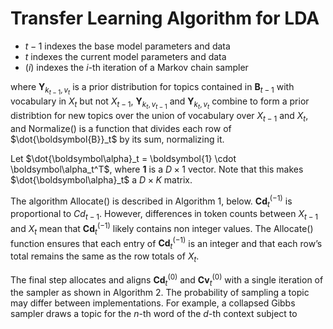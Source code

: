 # Transfer Learning Algorithm for LDA

* $t-1$ indexes the base model parameters and data
* $t$ indexes the current model parameters and data
* $(i)$ indexes the $i$-th iteration of a Markov chain sampler

\begin{align}
  & \boldsymbol\Theta_t^{(0)} 
    =
    \left[ \boldsymbol{X}_t \odot \vec{\boldsymbol{N}}_t^{-1}\right] \cdot \boldsymbol\Lambda_{t-1}^T \\
  & \dot{\boldsymbol{B}}_t
    =
     \begin{pmatrix}
       \boldsymbol{B}_{t-1} & \boldsymbol{Y}_{k_{t-1},v_t} \\
       \boldsymbol{Y}_{k_t,v_{t-1}} & \boldsymbol{Y}_{k_t, v_t}
     \end{pmatrix} \\
  & \boldsymbol{B}_t^{(0)}
    = \text{Normalize}(\dot{\boldsymbol{B}}_t)
\end{align}

where $\boldsymbol{Y}_{k_{t-1}, v_t}$ is a prior distribution for topics contained in $\boldsymbol{B}_{t-1}$ with vocabulary in $X_t$ but not $X_{t-1}$, $\boldsymbol{Y}_{k_t,v_{t-1}}$ and $\boldsymbol{Y}_{k_t, v_t}$ combine to form a prior distribtion for new topics over the union of vocabulary over $X_{t-1}$ and $X_t$, and $\text{Normalize}()$ is a function that divides each row of $\dot{\boldsymbol{B}}_t$ by its sum, normalizing it. 

Let $\dot{\boldsymbol\alpha}_t = \boldsymbol{1} \cdot \boldsymbol\alpha_t^T$, where $\boldsymbol{1}$ is a $D \times 1$ vector. Note that this makes $\dot{\boldsymbol\alpha}_t$ a $D \times K$ matrix.

\begin{align}
  & \dot{\boldsymbol{Cd}}_t
    = 
    \boldsymbol\Theta_t^{(0)} \odot 
    \left[\boldsymbol{N}_t + K_t \cdot \dot{\boldsymbol\alpha}_t\right] -
    \dot{\boldsymbol\alpha}_t \\
  & \boldsymbol{Cd}_t^{(-1)}
    = \text{Allocate}(\dot{\boldsymbol{Cd}}_t)
\end{align}

The algorithm $\text{Allocate}()$ is described in Algorithm 1, below. $\boldsymbol{Cd}_t^{(-1)}$ is proportional to $Cd_{t-1}$. However, differences in token counts between $X_{t-1}$ and $X_t$ mean that $\boldsymbol{Cd}_t^{(-1)}$ likely contains non integer values. The $\text{Allocate}()$ function ensures that each entry of $\boldsymbol{Cd}_t^{(-1)}$ is an integer and that each row's total remains the same as the row totals of $X_t$.

\begin{algorithm}[H]
\SetAlgoLined
\KwIn{$\dot{\boldsymbol{Cd}}_t$}
\KwOut{$\boldsymbol{Cd}_t^{(-1)}$}

\For{each row, $j$, of $\dot{\boldsymbol{Cd}}_t$}{
  $\boldsymbol{cd}$ = $\dot{\boldsymbol{Cd}}_{j,t}$\;
  tot = sum($\boldsymbol{cd}$)\;
  $\boldsymbol{cdr}$ = round($\boldsymbol{cd}$)\;
  rem = tot - round(sum($\boldsymbol{cdr}$))\;
  
   \If(//Nothing needs to be done.){rem = 0}{
     $\boldsymbol{Cd}_{j,t}^{(-1)} = \boldsymbol{cdr}$\;
   }
   
  \ElseIf(//Add rem counts at random.){rem > 0}{
    \For{1 to rem}{
      sample $i \in \{1, ..., K\}$ such that $P(i) \propto \boldsymbol{cd}$ \;
      $\boldsymbol{cdr}_i$ = $\boldsymbol{cdr}_i$ + 1
    }
    $\boldsymbol{Cd}_{j,t}^{(-1)} = \boldsymbol{cdr}$\;
  }
  
   \Else(//Remove rem counts at random.){
    \For{1 to rem}{
      sample $i \in \{1, ..., K\}$ such that $P(i) \propto \boldsymbol{cd}$ \;
      $\boldsymbol{cdr}_i$ = $\boldsymbol{cdr}_i$ - 1
    }
    $\boldsymbol{Cd}_{j,t}^{(-1)} = \boldsymbol{cdr}$\;
  }  
}

\caption{The $\text{Allocate}()$ algorithm distributes integers in $\dot{\boldsymbol{Cd}}_t$ }
\end{algorithm}

The final step allocates and aligns $\boldsymbol{Cd}_t^{(0)}$ and $\boldsymbol{Cv}_t^{(0)}$ with a single iteration of the sampler as shown in Algorithm 2. The probability of sampling a topic may differ between implementations. For example, a collapsed Gibbs sampler draws a topic for the $n$-th word of the $d$-th context subject to

\begin{align}
  P(z_{d,n} = k)
    &=
    \boldsymbol{B}_{k,n,t}^{(0)} \left[
    \frac{\boldsymbol{Cd}_{d,k,t}^{(-1)} + \boldsymbol\alpha_k}
      {\left(\sum_{k=1}^K \boldsymbol{Cd}_{d,k,t}^{(-1)} + \boldsymbol\alpha_k \right) - 1}
    \right]
\end{align}

\begin{algorithm}[H]
\SetAlgoLined

initialize $\boldsymbol{Cd}_t^{(0)}$, $\boldsymbol{Cv}_t^{(0)}$ as zero-valued matrices\;

\For{each context, $d$ }{
  \For{each word in the $d$-th context, $n$}{
    sample $z$ such that $P(z = k)$\;
    $\boldsymbol{Cd}_{d,z,t}^{(0)}$ = $\boldsymbol{Cd}_{d,z,t}^{(0)}$ + 1\;
    $\boldsymbol{Cv}_{z,n,t}^{(0)}$ = $\boldsymbol{Cv}_{z,n,t}^{(0)}$ + 1\;
  }
}
\caption{Allocate $\boldsymbol{Cd}_t^{(0)}$ and $\boldsymbol{Cv}_t^{(0)}$ by sampling}
\end{algorithm}
